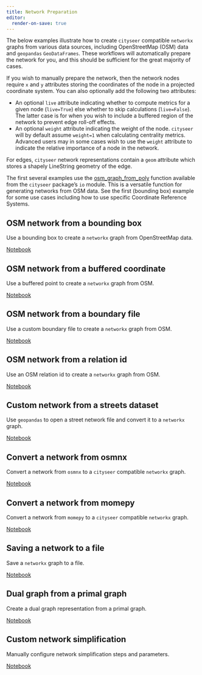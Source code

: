 ```yaml
---
title: Network Preparation
editor:
  render-on-save: true
---
```


The below examples illustrate how to create `cityseer` compatible `networkx` graphs from various data sources, including OpenStreetMap (OSM) data and `geopandas` `GeoDataFrames`. These workflows will automatically prepare the network for you, and this should be sufficient for the great majority of cases.

If you wish to manually prepare the network, then the network nodes require `x` and `y` attributes storing the coordinates of the node in a projected coordinate system. You can also optionally add the following two attributes:

- An optional `live` attribute indicating whether to compute metrics for a given node (`live=True`) else whether to skip calculations (`live=False`). The latter case is for when you wish to include a buffered region of the network to prevent edge roll-off effects.
- An optional `weight` attribute indicating the weight of the node. `cityseer` will by default assume `weight=1` when calculating centrality metrics. Advanced users may in some cases wish to use the `weight` attribute to indicate the relative importance of a node in the network.

For edges, `cityseer` network representations contain a `geom` attribute which stores a shapely LineString geometry of the edge.

The first several examples use the [osm_graph_from_poly](https://cityseer.benchmarkurbanism.com/tools/io#osm-graph-from-poly) function available from the `cityseer` package's `io` module. This is a versatile function for generating networks from OSM data. See the first (bounding box) example for some use cases including how to use specific Coordinate Reference Systems.

## OSM network from a bounding box

Use a bounding box to create a `networkx` graph from OpenStreetMap data.

[Notebook](create_from_bbox.ipynb)

## OSM network from a buffered coordinate

Use a buffered point to create a `networkx` graph from OSM.

[Notebook](create_from_buffered_point.ipynb)

## OSM network from a boundary file

Use a custom boundary file to create a `networkx` graph from OSM.

[Notebook](network_from_bounds.ipynb)

## OSM network from a relation id

Use an OSM relation id to create a `networkx` graph from OSM.

[Notebook](network_from_relation_id.ipynb)

## Custom network from a streets dataset

Use `geopandas` to open a street network file and convert it to a `networkx` graph.

[Notebook](network_from_streets.ipynb)

## Convert a network from osmnx

Convert a network from `osmnx` to a `cityseer` compatible `networkx` graph.

[Notebook](osmnx_to_cityseer.ipynb)

## Convert a network from momepy

Convert a network from `momepy` to a `cityseer` compatible `networkx` graph.

[Notebook](momepy_to_cityseer.ipynb)

## Saving a network to a file

Save a `networkx` graph to a file.

[Notebook](save_to_file.ipynb)

## Dual graph from a primal graph

Create a dual graph representation from a primal graph.

[Notebook](create_dual_graph.ipynb)

## Custom network simplification

Manually configure network simplification steps and parameters.

[Notebook](network_simplification.ipynb)
